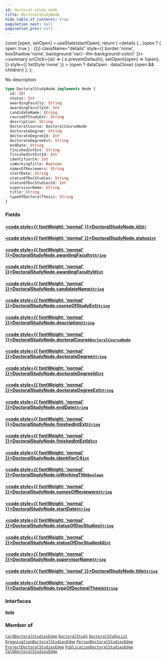 ```yaml
---
id: doctoral-study-node
title: DoctoralStudyNode
hide_table_of_contents: true
pagination_next: null
pagination_prev: null
---
```







  const [open, setOpen] = useState(startOpen);
  return (
    <details {...(open ? { open: true } : {})} className="details" style={{ border:'none', boxShadow:'none', background:'var(--ifm-background-color)' }}>
      <summary
        onClick={(e) => {
          e.preventDefault();
          setOpen((open) => !open);
        }}
        style={{ listStyle:'none' }}
      >
      {open ? dataOpen : dataClose}
      </summary>
      {open && children}
    </details>
  );
};




No description


```graphql
type DoctoralStudyNode implements Node {
  id: ID!
  status: Int
  awardingFaculty: String
  awardingFacultyId: Int
  candidateName: String
  courseOfStudyExt: String
  description: String
  doctoralCourse: DoctoralCourseNode
  doctorateDegree: String
  doctorateDegreeId: Int
  doctorateDegreeExt: String
  endDate: String
  finishedIntExt: String
  finishedIntExtId: Int
  identifierC4: Int
  isWorkingTitle: Boolean
  namesOfReviewers: String
  startDate: String
  statusOfDocStudies: String
  statusOfDocStudiesId: Int
  supervisorName: String
  title: String
  typeOfDoctoralThesis: String
}
```




### Fields

#### [<code style={{ fontWeight: 'normal' }}>DoctoralStudyNode.<b>id</b></code>](#)<Bullet />[`ID!`](/cris/scalars/id) <Badge class="secondary" text="non-null"/> <Badge class="secondary" text="scalar"/>
> 
> 

#### [<code style={{ fontWeight: 'normal' }}>DoctoralStudyNode.<b>status</b></code>](#)<Bullet />[`Int`](/cris/scalars/int) <Badge class="secondary" text="scalar"/>
> 
> 

#### [<code style={{ fontWeight: 'normal' }}>DoctoralStudyNode.<b>awardingFaculty</b></code>](#)<Bullet />[`String`](/cris/scalars/string) <Badge class="secondary" text="scalar"/>
> 
> 

#### [<code style={{ fontWeight: 'normal' }}>DoctoralStudyNode.<b>awardingFacultyId</b></code>](#)<Bullet />[`Int`](/cris/scalars/int) <Badge class="secondary" text="scalar"/>
> 
> 

#### [<code style={{ fontWeight: 'normal' }}>DoctoralStudyNode.<b>candidateName</b></code>](#)<Bullet />[`String`](/cris/scalars/string) <Badge class="secondary" text="scalar"/>
> 
> 

#### [<code style={{ fontWeight: 'normal' }}>DoctoralStudyNode.<b>courseOfStudyExt</b></code>](#)<Bullet />[`String`](/cris/scalars/string) <Badge class="secondary" text="scalar"/>
> 
> 

#### [<code style={{ fontWeight: 'normal' }}>DoctoralStudyNode.<b>description</b></code>](#)<Bullet />[`String`](/cris/scalars/string) <Badge class="secondary" text="scalar"/>
> 
> 

#### [<code style={{ fontWeight: 'normal' }}>DoctoralStudyNode.<b>doctoralCourse</b></code>](#)<Bullet />[`DoctoralCourseNode`](/cris/objects/doctoral-course-node) <Badge class="secondary" text="object"/>
> 
> 

#### [<code style={{ fontWeight: 'normal' }}>DoctoralStudyNode.<b>doctorateDegree</b></code>](#)<Bullet />[`String`](/cris/scalars/string) <Badge class="secondary" text="scalar"/>
> 
> 

#### [<code style={{ fontWeight: 'normal' }}>DoctoralStudyNode.<b>doctorateDegreeId</b></code>](#)<Bullet />[`Int`](/cris/scalars/int) <Badge class="secondary" text="scalar"/>
> 
> 

#### [<code style={{ fontWeight: 'normal' }}>DoctoralStudyNode.<b>doctorateDegreeExt</b></code>](#)<Bullet />[`String`](/cris/scalars/string) <Badge class="secondary" text="scalar"/>
> 
> 

#### [<code style={{ fontWeight: 'normal' }}>DoctoralStudyNode.<b>endDate</b></code>](#)<Bullet />[`String`](/cris/scalars/string) <Badge class="secondary" text="scalar"/>
> 
> 

#### [<code style={{ fontWeight: 'normal' }}>DoctoralStudyNode.<b>finishedIntExt</b></code>](#)<Bullet />[`String`](/cris/scalars/string) <Badge class="secondary" text="scalar"/>
> 
> 

#### [<code style={{ fontWeight: 'normal' }}>DoctoralStudyNode.<b>finishedIntExtId</b></code>](#)<Bullet />[`Int`](/cris/scalars/int) <Badge class="secondary" text="scalar"/>
> 
> 

#### [<code style={{ fontWeight: 'normal' }}>DoctoralStudyNode.<b>identifierC4</b></code>](#)<Bullet />[`Int`](/cris/scalars/int) <Badge class="secondary" text="scalar"/>
> 
> 

#### [<code style={{ fontWeight: 'normal' }}>DoctoralStudyNode.<b>isWorkingTitle</b></code>](#)<Bullet />[`Boolean`](/cris/scalars/boolean) <Badge class="secondary" text="scalar"/>
> 
> 

#### [<code style={{ fontWeight: 'normal' }}>DoctoralStudyNode.<b>namesOfReviewers</b></code>](#)<Bullet />[`String`](/cris/scalars/string) <Badge class="secondary" text="scalar"/>
> 
> 

#### [<code style={{ fontWeight: 'normal' }}>DoctoralStudyNode.<b>startDate</b></code>](#)<Bullet />[`String`](/cris/scalars/string) <Badge class="secondary" text="scalar"/>
> 
> 

#### [<code style={{ fontWeight: 'normal' }}>DoctoralStudyNode.<b>statusOfDocStudies</b></code>](#)<Bullet />[`String`](/cris/scalars/string) <Badge class="secondary" text="scalar"/>
> 
> 

#### [<code style={{ fontWeight: 'normal' }}>DoctoralStudyNode.<b>statusOfDocStudiesId</b></code>](#)<Bullet />[`Int`](/cris/scalars/int) <Badge class="secondary" text="scalar"/>
> 
> 

#### [<code style={{ fontWeight: 'normal' }}>DoctoralStudyNode.<b>supervisorName</b></code>](#)<Bullet />[`String`](/cris/scalars/string) <Badge class="secondary" text="scalar"/>
> 
> 

#### [<code style={{ fontWeight: 'normal' }}>DoctoralStudyNode.<b>title</b></code>](#)<Bullet />[`String`](/cris/scalars/string) <Badge class="secondary" text="scalar"/>
> 
> 

#### [<code style={{ fontWeight: 'normal' }}>DoctoralStudyNode.<b>typeOfDoctoralThesis</b></code>](#)<Bullet />[`String`](/cris/scalars/string) <Badge class="secondary" text="scalar"/>
> 
> 

### Interfaces

#### [`Node`](/cris/interfaces/node) <Badge class="secondary" text="interface"/>
> 
> 



### Member of

[`CardDoctoralStudiesEdge`](/cris/objects/card-doctoral-studies-edge)  <Badge class="secondary" text="object"/><Bullet />[`DoctoralStudy`](/cris/objects/doctoral-study)  <Badge class="secondary" text="object"/><Bullet />[`DoctoralStudyList`](/cris/objects/doctoral-study-list)  <Badge class="secondary" text="object"/><Bullet />[`OrganisationDoctoralStudiesEdge`](/cris/objects/organisation-doctoral-studies-edge)  <Badge class="secondary" text="object"/><Bullet />[`PersonDoctoralStudiesEdge`](/cris/objects/person-doctoral-studies-edge)  <Badge class="secondary" text="object"/><Bullet />[`ProjectDoctoralStudiesEdge`](/cris/objects/project-doctoral-studies-edge)  <Badge class="secondary" text="object"/><Bullet />[`PublicationDoctoralStudiesEdge`](/cris/objects/publication-doctoral-studies-edge)  <Badge class="secondary" text="object"/><Bullet />[`TalkDoctoralStudiesEdge`](/cris/objects/talk-doctoral-studies-edge)  <Badge class="secondary" text="object"/>

